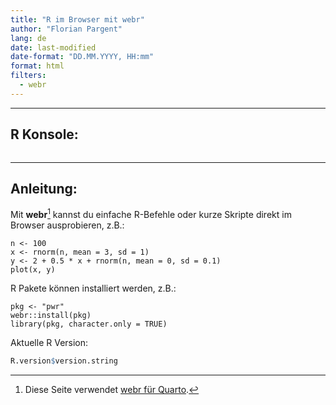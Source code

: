 ```yaml
---
title: "R im Browser mit webr"
author: "Florian Pargent"
lang: de
date: last-modified
date-format: "DD.MM.YYYY, HH:mm"
format: html
filters:
  - webr
---
```


---

## R Konsole:

```webr

```

---

## Anleitung:

Mit **webr**[^1] kannst du einfache R-Befehle oder kurze Skripte direkt im Browser ausprobieren, z.B.:

```webr
n <- 100
x <- rnorm(n, mean = 3, sd = 1)
y <- 2 + 0.5 * x + rnorm(n, mean = 0, sd = 0.1)
plot(x, y)
```

R Pakete können installiert werden, z.B.:
```webr
pkg <- "pwr"
webr::install(pkg)
library(pkg, character.only = TRUE)
```


Aktuelle R Version:
```r
R.version$version.string
```

[^1]: Diese Seite verwendet [webr für Quarto](https://github.com/coatless/quarto-webr).